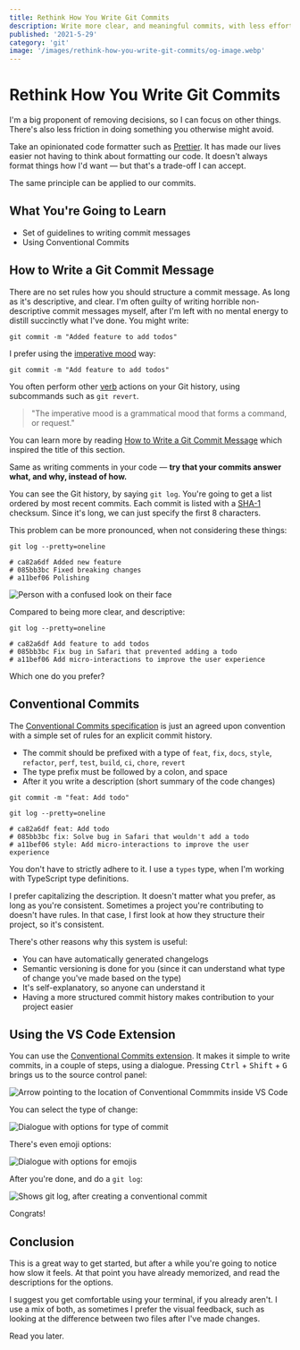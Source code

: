 ```yaml
---
title: Rethink How You Write Git Commits
description: Write more clear, and meaningful commits, with less effort
published: '2021-5-29'
category: 'git'
image: '/images/rethink-how-you-write-git-commits/og-image.webp'
---
```


# Rethink How You Write Git Commits

I'm a big proponent of removing decisions, so I can focus on other things. There's also less friction in doing something you otherwise might avoid.

Take an opinionated code formatter such as [Prettier](https://prettier.io/). It has made our lives easier not having to think about formatting our code. It doesn't always format things how I'd want — but that's a trade-off I can accept.

The same principle can be applied to our commits.

## What You're Going to Learn

- Set of guidelines to writing commit messages
- Using Conventional Commits

## How to Write a Git Commit Message

There are no set rules how you should structure a commit message. As long as it's descriptive, and clear. I'm often guilty of writing horrible non-descriptive commit messages myself, after I'm left with no mental energy to distill succinctly what I've done. You might write:

```shell:terminal
git commit -m "Added feature to add todos"
```

I prefer using the [imperative mood](https://en.wikipedia.org/wiki/Imperative_mood) way:

```shell:terminal
git commit -m "Add feature to add todos"
```

You often perform other [verb](https://en.wikipedia.org/wiki/Verb) actions on your Git history, using subcommands such as `git revert`.

> "The imperative mood is a grammatical mood that forms a command, or request."

You can learn more by reading [How to Write a Git Commit Message](https://chris.beams.io/posts/git-commit/) which inspired the title of this section.

Same as writing comments in your code — **try that your commits answer what, and why, instead of how.**

You can see the Git history, by saying `git log`. You're going to get a list ordered by most recent commits. Each commit is listed with a [SHA-1](https://en.wikipedia.org/wiki/SHA-1) checksum. Since it's long, we can just specify the first 8 characters.

This problem can be more pronounced, when not considering these things:

```shell:terminal
git log --pretty=oneline

# ca82a6df Added new feature
# 085bb3bc Fixed breaking changes
# a11bef06 Polishing
```

<Image
  height={247}
  width={270}
  src="/images/rethink-how-you-write-git-commits/confused.webp"
  alt="Person with a confused look on their face"
/>

Compared to being more clear, and descriptive:

```shell:terminal
git log --pretty=oneline

# ca82a6df Add feature to add todos
# 085bb3bc Fix bug in Safari that prevented adding a todo
# a11bef06 Add micro-interactions to improve the user experience
```

Which one do you prefer?

## Conventional Commits

The [Conventional Commits specification](https://www.conventionalcommits.org/en/v1.0.0/) is just an agreed upon convention with a simple set of rules for an explicit commit history.

- The commit should be prefixed with a type of `feat`, `fix`, `docs`, `style`, `refactor`, `perf`, `test`, `build`, `ci`, `chore`, `revert`
- The type prefix must be followed by a colon, and space
- After it you write a description (short summary of the code changes)

```shell:terminal
git commit -m "feat: Add todo"
```

```shell:terminal
git log --pretty=oneline

# ca82a6df feat: Add todo
# 085bb3bc fix: Solve bug in Safari that wouldn't add a todo
# a11bef06 style: Add micro-interactions to improve the user experience
```

You don't have to strictly adhere to it. I use a `types` type, when I'm working with TypeScript type definitions.

I prefer capitalizing the description. It doesn't matter what you prefer, as long as you're consistent. Sometimes a project you're contributing to doesn't have rules. In that case, I first look at how they structure their project, so it's consistent.

There's other reasons why this system is useful:

- You can have automatically generated changelogs
- Semantic versioning is done for you (since it can understand what type of change you've made based on the type)
- It's self-explanatory, so anyone can understand it
- Having a more structured commit history makes contribution to your project easier

## Using the VS Code Extension

You can use the [Conventional Commits extension](https://marketplace.visualstudio.com/items?itemName=vivaxy.vscode-conventional-commits). It makes it simple to write commits, in a couple of steps, using a dialogue. Pressing <kbd>Ctrl</kbd> + <kbd>Shift</kbd> + <kbd>G</kbd> brings us to the source control panel:

<Image
  height={163}
  width={368}
  src="/images/rethink-how-you-write-git-commits/git.png"
  alt="Arrow pointing to the location of Conventional Commmits inside VS Code"
/>

You can select the type of change:

<Image
  height={388}
  width={678}
  src="/images/rethink-how-you-write-git-commits/options.png"
  alt="Dialogue with options for type of commit"
/>

There's even emoji options:

<Image
  height={389}
  width={686}
  src="/images/rethink-how-you-write-git-commits/gitmoji.png"
  alt="Dialogue with options for emojis"
/>

After you're done, and do a `git log`:

<Image
  height={188}
  width={678}
  src="/images/rethink-how-you-write-git-commits/commit.png"
  alt="Shows git log, after creating a conventional commit"
/>

Congrats!

## Conclusion

This is a great way to get started, but after a while you're going to notice how slow it feels. At that point you have already memorized, and read the descriptions for the options.

I suggest you get comfortable using your terminal, if you already aren't. I use a mix of both, as sometimes I prefer the visual feedback, such as looking at the difference between two files after I've made changes.

Read you later.
